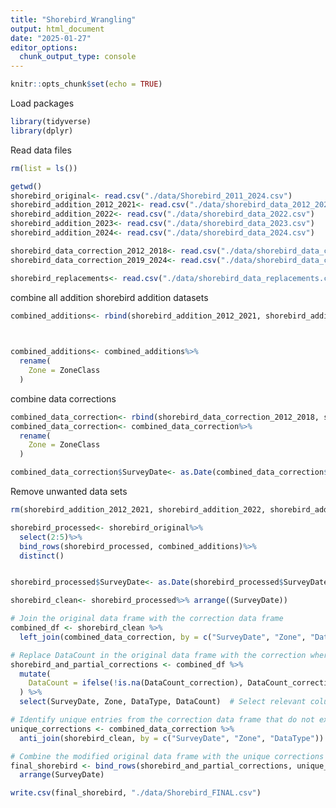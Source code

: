 ```yaml
---
title: "Shorebird_Wrangling"
output: html_document
date: "2025-01-27"
editor_options: 
  chunk_output_type: console
---
```


```r
knitr::opts_chunk$set(echo = TRUE)
```
Load packages

```r
library(tidyverse)
library(dplyr)
```
Read data files

```r
rm(list = ls())

getwd()
shorebird_original<- read.csv("./data/Shorebird_2011_2024.csv")
shorebird_addition_2012_2021<- read.csv("./data/shorebird_data_2012_2021.csv")
shorebird_addition_2022<- read.csv("./data/shorebird_data_2022.csv")
shorebird_addition_2023<- read.csv("./data/shorebird_data_2023.csv")
shorebird_addition_2024<- read.csv("./data/shorebird_data_2024.csv")

shorebird_data_correction_2012_2018<- read.csv("./data/shorebird_data_correction_2012_2018.csv")
shorebird_data_correction_2019_2024<- read.csv("./data/shorebird_data_correction_2019-2024.csv")

shorebird_replacements<- read.csv("./data/shorebird_data_replacements.csv")
```

combine all addition shorebird addition datasets
```r
combined_additions<- rbind(shorebird_addition_2012_2021, shorebird_addition_2022, shorebird_addition_2023, shorebird_addition_2024)%>%

  

combined_additions<- combined_additions%>%
  rename(
    Zone = ZoneClass
  )


```

combine data corrections

```r
combined_data_correction<- rbind(shorebird_data_correction_2012_2018, shorebird_data_correction_2019_2024, shorebird_replacements)
combined_data_correction<- combined_data_correction%>%
  rename(
    Zone = ZoneClass
  )

combined_data_correction$SurveyDate<- as.Date(combined_data_correction$SurveyDate, format = "%m/%d/%Y")
```

Remove unwanted data sets
```r
rm(shorebird_addition_2012_2021, shorebird_addition_2022, shorebird_addition_2023, shorebird_addition_2024, shorebird_addition_2024, shorebird_data_correction_2012_2018, shorebird_data_correction_2019_2024, shorebird_replacements)
```

```r
shorebird_processed<- shorebird_original%>%
  select(2:5)%>%
  bind_rows(shorebird_processed, combined_additions)%>%
  distinct()


shorebird_processed$SurveyDate<- as.Date(shorebird_processed$SurveyDate, format = "%m/%d/%Y")

shorebird_clean<- shorebird_processed%>% arrange((SurveyDate))
```

```r
# Join the original data frame with the correction data frame
combined_df <- shorebird_clean %>%
  left_join(combined_data_correction, by = c("SurveyDate", "Zone", "DataType"), suffix = c("_original", "_correction"))

# Replace DataCount in the original data frame with the correction where applicable
shorebird_and_partial_corrections <- combined_df %>%
  mutate(
    DataCount = ifelse(!is.na(DataCount_correction), DataCount_correction, DataCount_original)
  ) %>%
  select(SurveyDate, Zone, DataType, DataCount)  # Select relevant columns

# Identify unique entries from the correction data frame that do not exist in the original data frame
unique_corrections <- combined_data_correction %>%
  anti_join(shorebird_clean, by = c("SurveyDate", "Zone", "DataType"))

# Combine the modified original data frame with the unique corrections
final_shorebird <- bind_rows(shorebird_and_partial_corrections, unique_corrections)%>%
  arrange(SurveyDate)

write.csv(final_shorebird, "./data/Shorebird_FINAL.csv")
```

